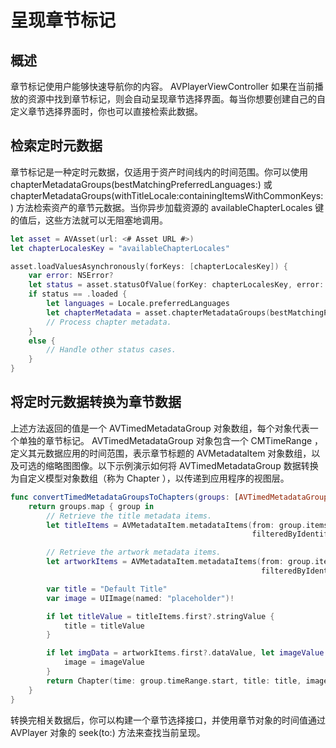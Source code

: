 # 呈现章节标记

<ToBePolishedAfterTranslation />

<OriginalSource
  title="Presenting Chapter Markers"
  url="https://developer.apple.com/documentation/avfoundation/media_playback/presenting_chapter_markers"
  summary="添加章节标记以使用户能够快速导航你的内容"
/>

## 概述

章节标记使用户能够快速导航你的内容。 AVPlayerViewController 如果在当前播放的资源中找到章节标记，则会自动呈现章节选择界面。每当你想要创建自己的自定义章节选择界面时，你也可以直接检索此数据。

## 检索定时元数据

章节标记是一种定时元数据，仅适用于资产时间线内的时间范围。你可以使用 chapterMetadataGroups(bestMatchingPreferredLanguages:) 或 chapterMetadataGroups(withTitleLocale:containingItemsWithCommonKeys:) 方法检索资产的章节元数据。当你异步加载资源的 availableChapterLocales 键的值后，这些方法就可以无阻塞地调用。

```swift
let asset = AVAsset(url: <# Asset URL #>)
let chapterLocalesKey = "availableChapterLocales"

asset.loadValuesAsynchronously(forKeys: [chapterLocalesKey]) {
    var error: NSError?
    let status = asset.statusOfValue(forKey: chapterLocalesKey, error: &error)
    if status == .loaded {
        let languages = Locale.preferredLanguages
        let chapterMetadata = asset.chapterMetadataGroups(bestMatchingPreferredLanguages: languages)
        // Process chapter metadata.
    }
    else {
        // Handle other status cases.
    }
}
```

## 将定时元数据转换为章节数据

上述方法返回的值是一个 AVTimedMetadataGroup 对象数组，每个对象代表一个单独的章节标记。 AVTimedMetadataGroup 对象包含一个 CMTimeRange ，定义其元数据应用的时间范围，表示章节标题的 AVMetadataItem 对象数组，以及可选的缩略图图像。以下示例演示如何将 AVTimedMetadataGroup 数据转换为自定义模型对象数组（称为 Chapter ），以传递到应用程序的视图层。

```swift
func convertTimedMetadataGroupsToChapters(groups: [AVTimedMetadataGroup]) -> [Chapter] {
    return groups.map { group in
        // Retrieve the title metadata items.
        let titleItems = AVMetadataItem.metadataItems(from: group.items,
                                                      filteredByIdentifier: .commonIdentifierTitle)

        // Retrieve the artwork metadata items.
        let artworkItems = AVMetadataItem.metadataItems(from: group.items,
                                                        filteredByIdentifier: .commonIdentifierArtwork)

        var title = "Default Title"
        var image = UIImage(named: "placeholder")!

        if let titleValue = titleItems.first?.stringValue {
            title = titleValue
        }

        if let imgData = artworkItems.first?.dataValue, let imageValue = UIImage(data: imgData) {
            image = imageValue
        }
        return Chapter(time: group.timeRange.start, title: title, image: image)
    }
}
```

转换完相关数据后，你可以构建一个章节选择接口，并使用章节对象的时间值通过 AVPlayer 对象的 seek(to:) 方法来查找当前呈现。
